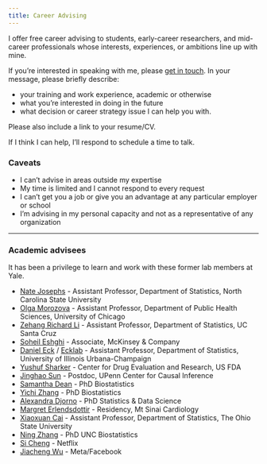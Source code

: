 ```yaml
---
title: Career Advising
---
```


I offer free career advising to students, early-career researchers, and mid-career professionals whose interests, experiences, or ambitions line up with mine. 

If you're interested in speaking with me, please [get in touch](/contact). In your message, please briefly describe:

- your training and work experience, academic or otherwise
- what you're interested in doing in the future 
- what decision or career strategy issue I can help you with. 

Please also include a link to your resume/CV. 

If I think I can help, I'll respond to schedule a time to talk. 


### Caveats 

- I can't advise in areas outside my expertise
- My time is limited and I cannot respond to every request
- I can't get you a job or give you an advantage at any particular employer or school
- I'm advising in my personal capacity and not as a representative of any organization

---

### Academic advisees

It has been a privilege to learn and work with these former lab members at Yale. 

* [Nate Josephs](https://njosephs.com/) - Assistant Professor, Department of Statistics, North Carolina State University
* [Olga Morozova](https://www.omorozova.com) - Assistant Professor, Department of Public Health Sciences, University of Chicago
* [Zehang Richard Li](http://zehangli.com) - Assistant Professor, Department of Statistics, UC Santa Cruz
* [Soheil Eshghi](http://www.soheileshghi.com/) - Associate, McKinsey &amp; Company
* [Daniel Eck](https://stat.illinois.edu/directory/profile/dje13) / [Ecklab](https://ecklab.github.io/) - Assistant Professor, Department of Statistics, University of Illinois Urbana-Champaign
* [Yushuf Sharker](https://scholar.google.com/citations?user=VmPoWT8AAAAJ&hl=en) - Center for Drug Evaluation and Research, US FDA
* [Jinghao Sun](https://jinghao-sun.github.io/) - Postdoc, UPenn Center for Causal Inference
* [Samantha Dean](https://sammigd.github.io/) - PhD Biostatistics 
* [Yichi Zhang](https://medicine.yale.edu/profile/yichi_zhang_yz928/) - PhD Biostatistics
* [Alexandra Djorno](https://statistics.yale.edu/people/alexandra-djorno) - PhD Statistics &amp; Data Science
* [Margret Erlendsdottir](https://medicine.yale.edu/profile/margret_erlendsdottir/) - Residency, Mt Sinai Cardiology
* [Xiaoxuan Cai](https://xiaoxuan-cai.github.io) - Assistant Professor, Department of Statistics, The Ohio State University
* [Ning Zhang](https://www.linkedin.com/in/ning-zhang-264342198/) - PhD UNC Biostatistics
* [Si Cheng](https://chengs94.github.io/) - Netflix
* [Jiacheng Wu](https://www.biostat.washington.edu/people/jiacheng-wu) - Meta/Facebook





